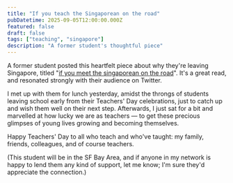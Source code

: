 ```yaml
---
title: "If you teach the Singaporean on the road"
pubDatetime: 2025-09-05T12:00:00.000Z
featured: false
draft: false
tags: ["teaching", "singapore"]
description: "A former student's thoughtful piece"
---
```



A former student posted this heartfelt piece about why they're leaving Singapore, titled "[if you meet the singaporean on the road](https://substack.com/inbox/post/172555058)". It's a great read, and resonated strongly with their audience on Twitter.

<ImageWithModal src={singaporeanImage} alt="Preview image of blog post at eigenmoomin.substack.com." title="Preview image of blog post at eigenmoomin.substack.com." />

I met up with them for lunch yesterday, amidst the throngs of students leaving school early from their Teachers' Day celebrations, just to catch up and wish them well on their next step. Afterwards, I just sat for a bit and marvelled at how lucky we are as teachers — to get these precious glimpses of young lives growing and becoming themselves.

Happy Teachers' Day to all who teach and who've taught: my family, friends, colleagues, and of course teachers.

(This student will be in the SF Bay Area, and if anyone in my network is happy to lend them any kind of support, let me know; I'm sure they'd appreciate the connection.)

